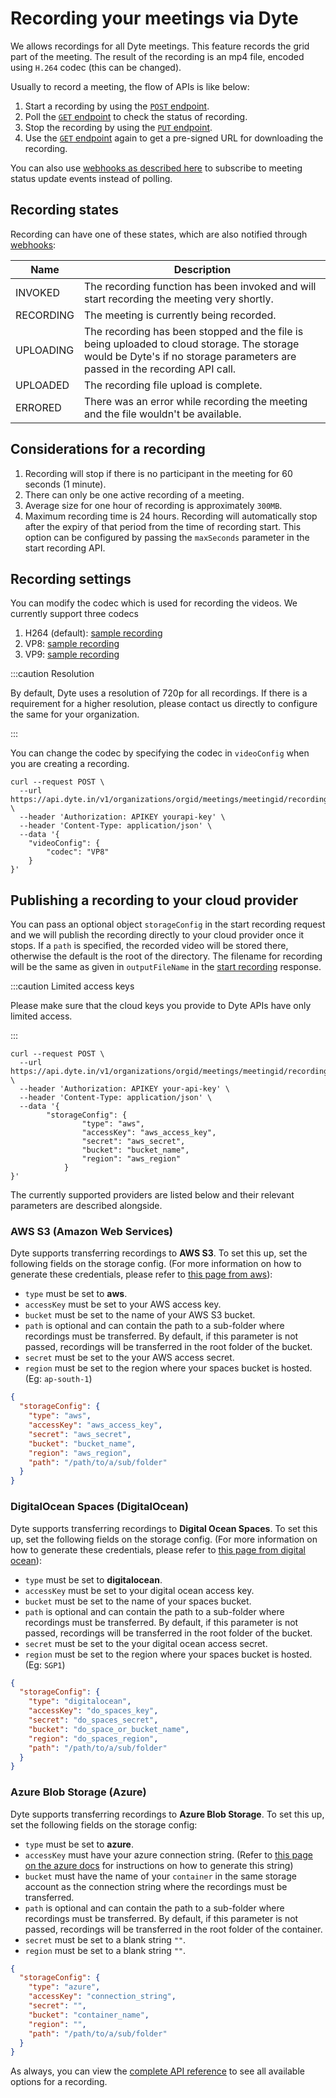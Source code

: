 # Recording your meetings via Dyte

We allows recordings for all Dyte meetings. This feature records the grid part
of the meeting. The result of the recording is an mp4 file, encoded using
`H.264` codec (this can be changed).

Usually to record a meeting, the flow of APIs is like below:

1. Start a recording by using the
   [`POST` endpoint](/api/#/operations/start_recording).
2. Poll the [`GET` endpoint](/api/#/operations/get_recording) to check the
   status of recording.
3. Stop the recording by using the
   [`PUT` endpoint](/api/#/operations/stop_recording).
4. Use the [`GET` endpoint](/api/#/operations/get_recording) again to get a
   pre-signed URL for downloading the recording.

You can also use
[webhooks as described here](./integrating-with-webhooks#recordingstatusupdate)
to subscribe to meeting status update events instead of polling.

## Recording states

Recording can have one of these states, which are also notified through
[webhooks](./integrating-with-webhooks#recordingstatusupdate):

| Name      | Description                                                                                                                                                                |
| --------- | -------------------------------------------------------------------------------------------------------------------------------------------------------------------------- |
| INVOKED   | The recording function has been invoked and will start recording the meeting very shortly.                                                                                 |
| RECORDING | The meeting is currently being recorded.                                                                                                                                   |
| UPLOADING | The recording has been stopped and the file is being uploaded to cloud storage. The storage would be Dyte's if no storage parameters are passed in the recording API call. |
| UPLOADED  | The recording file upload is complete.                                                                                                                                     |
| ERRORED   | There was an error while recording the meeting and the file wouldn't be available.                                                                                         |

## Considerations for a recording

1. Recording will stop if there is no participant in the meeting for 60 seconds
   (1 minute).
2. There can only be one active recording of a meeting.
3. Average size for one hour of recording is approximately `300MB`.
4. Maximum recording time is 24 hours. Recording will automatically stop after
   the expiry of that period from the time of recording start. This option can
   be configured by passing the `maxSeconds` parameter in the start recording
   API.

## Recording settings

You can modify the codec which is used for recording the videos. We currently
support three codecs

1. H264 (default):
   [sample recording](https://dyte-uploads.s3.ap-south-1.amazonaws.com/test/h264_sample.webm)
2. VP8:
   [sample recording](https://dyte-uploads.s3.ap-south-1.amazonaws.com/test/vp8_sample.webm)
3. VP9:
   [sample recording](https://dyte-uploads.s3.ap-south-1.amazonaws.com/test/vp9_sample.webm)

:::caution Resolution

By default, Dyte uses a resolution of 720p for all recordings. If there is a
requirement for a higher resolution, please contact us directly to configure the
same for your organization.

:::

You can change the codec by specifying the codec in `videoConfig` when you are
creating a recording.

```shell
curl --request POST \
  --url https://api.dyte.in/v1/organizations/orgid/meetings/meetingid/recording \
  --header 'Authorization: APIKEY yourapi-key' \
  --header 'Content-Type: application/json' \
  --data '{
	"videoConfig": {
		"codec": "VP8"
	}
}'
```

## Publishing a recording to your cloud provider

You can pass an optional object `storageConfig` in the start recording request
and we will publish the recording directly to your cloud provider once it stops.
If a `path` is specified, the recorded video will be stored there, otherwise the
default is the root of the directory. The filename for recording will be the
same as given in `outputFileName` in the [start recording](ref:startrecording)
response.

:::caution Limited access keys

Please make sure that the cloud keys you provide to Dyte APIs have only limited
access.

:::

```shell
curl --request POST \
  --url https://api.dyte.in/v1/organizations/orgid/meetings/meetingid/recording \
  --header 'Authorization: APIKEY your-api-key' \
  --header 'Content-Type: application/json' \
  --data '{
	    "storageConfig": {
                "type": "aws",
                "accessKey": "aws_access_key",
                "secret": "aws_secret",
                "bucket": "bucket_name",
                "region": "aws_region"
            }
}'
```

The currently supported providers are listed below and their relevant parameters
are described alongside.

### AWS S3 (Amazon Web Services)

Dyte supports transferring recordings to **AWS S3**. To set this up, set the
following fields on the storage config. (For more information on how to generate
these credentials, please refer to
[this page from aws](https://aws.amazon.com/premiumsupport/knowledge-center/create-access-key/)):

- `type` must be set to **aws**.
- `accessKey` must be set to your AWS access key.
- `bucket` must be set to the name of your AWS S3 bucket.
- `path` is optional and can contain the path to a sub-folder where recordings
  must be transferred. By default, if this parameter is not passed, recordings
  will be transferred in the root folder of the bucket.
- `secret` must be set to the your AWS access secret.
- `region` must be set to the region where your spaces bucket is hosted. (Eg:
  `ap-south-1`)

```json
{
  "storageConfig": {
    "type": "aws",
    "accessKey": "aws_access_key",
    "secret": "aws_secret",
    "bucket": "bucket_name",
    "region": "aws_region",
    "path": "/path/to/a/sub/folder"
  }
}
```

### DigitalOcean Spaces (DigitalOcean)

Dyte supports transferring recordings to **Digital Ocean Spaces**. To set this
up, set the following fields on the storage config. (For more information on how
to generate these credentials, please refer to
[this page from digital ocean](https://www.digitalocean.com/community/tutorials/how-to-create-a-digitalocean-space-and-api-key)):

- `type` must be set to **digitalocean**.
- `accessKey` must be set to your digital ocean access key.
- `bucket` must be set to the name of your spaces bucket.
- `path` is optional and can contain the path to a sub-folder where recordings
  must be transferred. By default, if this parameter is not passed, recordings
  will be transferred in the root folder of the bucket.
- `secret` must be set to the your digital ocean access secret.
- `region` must be set to the region where your spaces bucket is hosted. (Eg:
  `SGP1`)

```json
{
  "storageConfig": {
    "type": "digitalocean",
    "accessKey": "do_spaces_key",
    "secret": "do_spaces_secret",
    "bucket": "do_space_or_bucket_name",
    "region": "do_spaces_region",
    "path": "/path/to/a/sub/folder"
  }
}
```

### Azure Blob Storage (Azure)

Dyte supports transferring recordings to **Azure Blob Storage**. To set this up,
set the following fields on the storage config:

- `type` must be set to **azure**.
- `accessKey` must have your azure connection string. (Refer to
  [this page on the azure docs](https://docs.microsoft.com/en-us/azure/storage/common/storage-configure-connection-string)
  for instructions on how to generate this string)
- `bucket` must have the name of your `container` in the same storage account as
  the connection string where the recordings must be transferred.
- `path` is optional and can contain the path to a sub-folder where recordings
  must be transferred. By default, if this parameter is not passed, recordings
  will be transferred in the root folder of the container.
- `secret` must be set to a blank string `""`.
- `region` must be set to a blank string `""`.

```json
{
  "storageConfig": {
    "type": "azure",
    "accessKey": "connection_string",
    "secret": "",
    "bucket": "container_name",
    "region": "",
    "path": "/path/to/a/sub/folder"
  }
}
```

As always, you can view the
[complete API reference](/api/#/operations/start_recording) to see all available
options for a recording.
